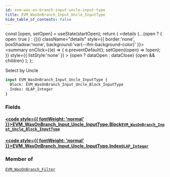 ```yaml
---
id: evm-was-on-branch-input-uncle-input-type
title: EVM_WasOnBranch_Input_Uncle_InputType
hide_table_of_contents: false
---
```







  const [open, setOpen] = useState(startOpen);
  return (
    <details {...(open ? { open: true } : {})} className="details" style={{ border:'none', boxShadow:'none', background:'var(--ifm-background-color)' }}>
      <summary
        onClick={(e) => {
          e.preventDefault();
          setOpen((open) => !open);
        }}
        style={{ listStyle:'none' }}
      >
      {open ? dataOpen : dataClose}
      </summary>
      {open && children}
    </details>
  );
};




Select by Uncle


```graphql
input EVM_WasOnBranch_Input_Uncle_InputType {
  Block: EVM_WasOnBranch_Input_Uncle_Block_InputType
  Index: OLAP_Integer
}
```




### Fields

#### [<code style={{ fontWeight: 'normal' }}>EVM_WasOnBranch_Input_Uncle_InputType.<b>Block</b></code>](#)<Bullet />[`EVM_WasOnBranch_Input_Uncle_Block_InputType`](/docs/graphql-reference/inputs/evm-was-on-branch-input-uncle-block-input-type) <Badge class="secondary" text="input"/>
> 
> 

#### [<code style={{ fontWeight: 'normal' }}>EVM_WasOnBranch_Input_Uncle_InputType.<b>Index</b></code>](#)<Bullet />[`OLAP_Integer`](/docs/graphql-reference/inputs/olap-integer) <Badge class="secondary" text="input"/>
> 
> 



### Member of

[`EVM_WasOnBranch_Filter`](/docs/graphql-reference/inputs/evm-was-on-branch-filter)  <Badge class="secondary" text="input"/>


